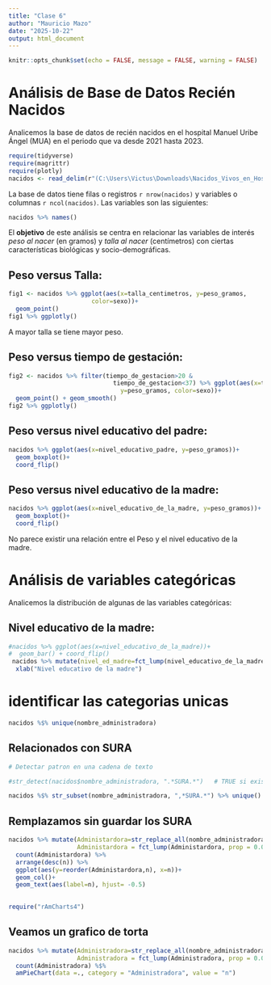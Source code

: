 ```yaml
---
title: "Clase 6"
author: "Mauricio Mazo"
date: "2025-10-22"
output: html_document
---
```


```r
knitr::opts_chunk$set(echo = FALSE, message = FALSE, warning = FALSE)
```

# Análisis de Base de Datos Recién Nacidos {.tabset}

Analicemos la base de datos de recién nacidos en el hospital Manuel Uribe Ángel (MUA) en el periodo que va desde 2021 hasta 2023.

<!--- El chunk de R se abre con Ctrl + Alt + i--->

```r
require(tidyverse)
require(magrittr)
require(plotly)
nacidos <- read_delim(r"(C:\Users\Victus\Downloads\Nacidos_Vivos_en_Hospital_Manuel_Uribe_Angel_20240314.csv)", delim=";")
```

La base de datos tiene filas o registros `r nrow(nacidos) `  y variables o columnas `r ncol(nacidos)`. Las variables son las siguientes:
```r
nacidos %>% names()
```

El __objetivo__ de este análisis se centra en relacionar las variables de interés *peso al nacer* (en gramos) y *talla al nacer* (centímetros) con ciertas características biológicas y socio-demográficas.

## Peso versus Talla:

```r
fig1 <- nacidos %>% ggplot(aes(x=talla_centimetros, y=peso_gramos,
                       color=sexo))+
  geom_point()
fig1 %>% ggplotly()
```

A mayor talla se tiene mayor peso.

## Peso versus tiempo de gestación:

```r
fig2 <- nacidos %>% filter(tiempo_de_gestacion>20 & 
                             tiempo_de_gestacion<37) %>% ggplot(aes(x=tiempo_de_gestacion,
                               y=peso_gramos, color=sexo))+
  geom_point() + geom_smooth()
fig2 %>% ggplotly()
```

## Peso versus nivel educativo del padre:

```r
nacidos %>% ggplot(aes(x=nivel_educativo_padre, y=peso_gramos))+
  geom_boxplot()+
  coord_flip()
```

## Peso versus nivel educativo de la madre:

```r
nacidos %>% ggplot(aes(x=nivel_educativo_de_la_madre, y=peso_gramos))+
  geom_boxplot()+
  coord_flip()
```

No parece existir una relación entre el Peso y el nivel educativo de la madre.

# Análisis de variables categóricas {.tabset}

Analicemos la distribución de algunas de las variables categóricas:

## Nivel educativo de la madre:

```r
#nacidos %>% ggplot(aes(x=nivel_educativo_de_la_madre))+
#  geom_bar() + coord_flip()
 nacidos %>% mutate(nivel_ed_madre=fct_lump(nivel_educativo_de_la_madre,n=3,other_level = "OTROS")) %>% count(nivel_ed_madre) %>% arrange(desc(n)) %>% ggplot(aes(x=reorder(nivel_ed_madre,n), y=n))+geom_col()+coord_flip()+
  xlab("Nivel educativo de la madre")
```


# identificar las categorias unicas

```r
nacidos %$% unique(nombre_administradora)

```




## Relacionados con SURA

```r
# Detectar patron en una cadena de texto

#str_detect(nacidos$nombre_administradora, ".*SURA.*")   # TRUE si existe el patron

nacidos %$% str_subset(nombre_administradora, ",*SURA.*") %>% unique()

```



## Remplazamos sin guardar los SURA 


```r
nacidos %>% mutate(Administardora=str_replace_all(nombre_administradora, ".*SURA.*", "SURA"),
                   Administardora = fct_lump(Administardora, prop = 0.03, other_level = "OTRAS")) %>% 
  count(Administardora) %>% 
  arrange(desc(n)) %>%
  ggplot(aes(y=reorder(Administardora,n), x=n))+
  geom_col()+
  geom_text(aes(label=n), hjust= -0.5)
  
```


```r
require("rAmCharts4")
```


## Veamos un grafico de torta

```r
nacidos %>% mutate(Administradora=str_replace_all(nombre_administradora, ".*SURA.*", "SURA"),
                   Administradora = fct_lump(Administradora, prop = 0.03, other_level = "OTRAS")) %>% 
  count(Administradora) %$% 
  amPieChart(data =., category = "Administradora", value = "n")
```








































